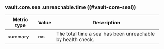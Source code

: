 ### vault.core.seal.unreachable.time ((#vault-core-seal))

Metric type | Value | Description
----------- | ----- | -----------
summary     | ms    | The total time a seal has been unreachable by health check.

